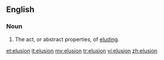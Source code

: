 ==English==
===Noun===
{{en-noun|~}}
# The act, or abstract properties, of [[elude|elud]]ing.

[[et:elusion]]
[[it:elusion]]
[[my:elusion]]
[[tr:elusion]]
[[vi:elusion]]
[[zh:elusion]]